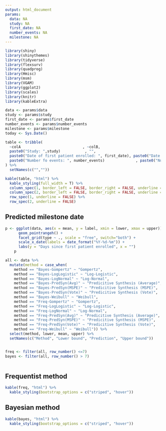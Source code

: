 ```yaml
---
output: html_document
params:
  data: NA
  study: NA
  first_date: NA
  number_events: NA 
  milestone: NA
---
```


```r
library(shiny)
library(shinythemes)
library(tidyverse)
library(flexsurv)
library(quadprog)
library(Hmisc)
library(msm) 
library(VGAM)
library(ggplot2)
library(scales)
library(knitr)
library(kableExtra)

data <- params$data
study <- params$study
first_date <- params$first_date
number_events <- params$number_events
milestone <- params$milestone
today <- Sys.Date()
```


```r
table <- tribble(
  ~colA                            , ~colB,
  paste0("Study: ",study)           , "",
  paste0("Date of first patient enrolled: ", first_date), paste0("Date prediction was carried out: ", today),
  paste0("Number fo events: ", number_events)              , paste0("Number of event predicted (milestone):", milestone )
) %>%
  setNames(c("",""))

kable(table, "html") %>%
  kable_styling(full_width = T) %>%
  column_spec(1, border_left = FALSE, border_right = FALSE, underline = FALSE) %>%
  column_spec(2, border_left = FALSE, border_right = FALSE, underline = FALSE) %>%
  row_spec(1, underline = FALSE) %>%
  row_spec(2, underline = FALSE)
```

## Predicted milestone date
```r
p <- ggplot(data, aes(x = mean, y = label, xmin = lower, xmax = upper)) +
      geom_pointrangeh() +
      facet_grid(type ~ ., scale = "free", switch="both") + 
      scale_x_date(labels = date_format("%Y-%d-%m")) +
      labs(y = "Days since first patient enrolled", x = "")
    p
```

```r
all <- data %>%
  mutate(method = case_when(
    method == "Bayes-Gompertz" ~ "Gompertz",
    method == "Bayes-LogLogistic" ~ "Log-Logistic",
    method == "Bayes-LogNormal" ~ "Log-Normal",
    method == "Bayes-PredSyn(Avg)" ~ "Predicitive Synthesis (Average)",
    method == "Bayes-PredSyn(MSPE)" ~ "Predicitive Synthesis (MSPE)",
    method == "Bayes-PredSyn(Vote)" ~ "Predicitive Synthesis (Vote)",
    method == "Bayes-Weibull" ~ "Weibull",
    method == "Freq-Gompertz" ~ "Gompertz",
    method == "Freq-LogLogistic" ~ "Log-Logistic",
    method == "Freq-LogNormal" ~ "Log-Normal",
    method == "Freq-PredSyn(Avg)" ~ "Predicitive Synthesis (Average)",
    method == "Freq-PredSyn(MSPE)" ~ "Predicitive Synthesis (MSPE)",
    method == "Freq-PredSyn(Vote)" ~ "Predicitive Synthesis (Vote)",
    method == "Freq-Weibull" ~ "Weibull")) %>%
  select(method, lower, mean, upper) %>%
  setNames(c("Method", "Lower bound", "Prediction", "Upper bound"))


freq <- filter(all, row_number() <=7)
bayes <- filter(all, row_number() > 7)
  
```

## Frequentist method
```r

kable(freq, "html") %>%
  kable_styling(bootstrap_options = c("striped", "hover"))

```

## Bayesian method

```r

kable(bayes, "html") %>%
  kable_styling(bootstrap_options = c("striped", "hover"))

```